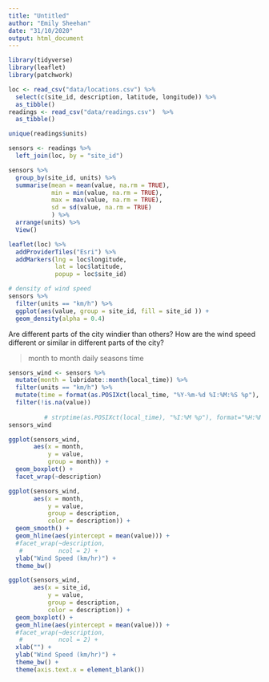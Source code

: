 ```yaml
---
title: "Untitled"
author: "Emily Sheehan"
date: "31/10/2020"
output: html_document
---
```


```r
library(tidyverse)
library(leaflet)
library(patchwork)
```

```r
loc <- read_csv("data/locations.csv") %>% 
  select(c(site_id, description, latitude, longitude)) %>% 
  as_tibble()
readings <- read_csv("data/readings.csv")  %>% 
  as_tibble()
```

```r
unique(readings$units)
```

```r
sensors <- readings %>% 
  left_join(loc, by = "site_id") 
```

```r
sensors %>% 
  group_by(site_id, units) %>% 
  summarise(mean = mean(value, na.rm = TRUE),
            min = min(value, na.rm = TRUE),
            max = max(value, na.rm = TRUE),
            sd = sd(value, na.rm = TRUE)
            ) %>% 
  arrange(units) %>% 
  View()
```

```r
leaflet(loc) %>% 
  addProviderTiles("Esri") %>% 
  addMarkers(lng = loc$longitude,
             lat = loc$latitude,
             popup = loc$site_id)
```

```r
# density of wind speed
sensors %>% 
  filter(units == "km/h") %>% 
  ggplot(aes(value, group = site_id, fill = site_id )) +
  geom_density(alpha = 0.4) 
```
Are different parts of the city windier than others? How are the wind speed different or similar in different parts of
the city?

> month to month
> daily
> seasons
> time


```r
sensors_wind <- sensors %>%
  mutate(month = lubridate::month(local_time)) %>%
  filter(units == "km/h") %>%
  mutate(time = format(as.POSIXct(local_time, "%Y-%m-%d %I:%M:%S %p"), format = "%H:%M")) %>%
  filter(!is.na(value))
           
          # strptime(as.POSIXct(local_time), "%I:%M %p"), format="%H:%M:%S"))
sensors_wind
```





```r
ggplot(sensors_wind,
       aes(x = month,
           y = value,
           group = month)) +
  geom_boxplot() +
  facet_wrap(~description)
```



```r
ggplot(sensors_wind,
       aes(x = month,
           y = value,
           group = description,
           color = description)) +
  geom_smooth() +
  geom_hline(aes(yintercept = mean(value))) +
  #facet_wrap(~description, 
   #          ncol = 2) +
  ylab("Wind Speed (km/hr)") +
  theme_bw()
```

```r
ggplot(sensors_wind,
       aes(x = site_id,
           y = value,
           group = description,
           color = description)) +
  geom_boxplot() +
  geom_hline(aes(yintercept = mean(value))) +
  #facet_wrap(~description, 
   #          ncol = 2) +
  xlab("") +
  ylab("Wind Speed (km/hr)") +
  theme_bw() +
  theme(axis.text.x = element_blank()) 

```
